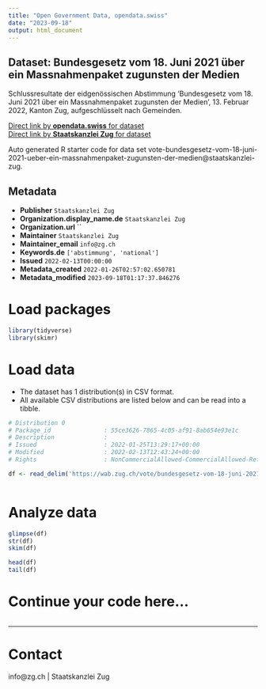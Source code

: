 ```yaml
---
title: "Open Government Data, opendata.swiss"
date: "2023-09-18"
output: html_document
---
```


## Dataset: Bundesgesetz vom 18. Juni 2021 über ein Massnahmenpaket zugunsten der Medien

Schlussresultate der eidgenössischen Abstimmung 'Bundesgesetz vom 18. Juni 2021 über ein Massnahmenpaket zugunsten der Medien', 13. Februar 2022, Kanton Zug, aufgeschlüsselt nach Gemeinden.

[Direct link by **opendata.swiss** for dataset](https://opendata.swiss/de/dataset/bundesgesetz-vom-18-juni-2021-uber-ein-massnahmenpaket-zugunsten-der-medien)<br>
[Direct link by **Staatskanzlei Zug** for dataset](https://wab.zug.ch/vote/bundesgesetz-vom-18-juni-2021-ueber-ein-massnahmenpaket-zugunsten-der-medien/data)

Auto generated R starter code for data set vote-bundesgesetz-vom-18-juni-2021-ueber-ein-massnahmenpaket-zugunsten-der-medien@staatskanzlei-zug.

## Metadata

- **Publisher** `Staatskanzlei Zug`
- **Organization.display_name.de** `Staatskanzlei Zug`
- **Organization.url** ``
- **Maintainer** `Staatskanzlei Zug`
- **Maintainer_email** `info@zg.ch`
- **Keywords.de** `['abstimmung', 'national']`
- **Issued** `2022-02-13T00:00:00`
- **Metadata_created** `2022-01-26T02:57:02.650781`
- **Metadata_modified** `2023-09-18T01:17:37.846276`


# Load packages

```r

library(tidyverse)
library(skimr)

```

# Load data

-   The dataset has 1 distribution(s) in CSV format.
-   All available CSV distributions are listed below and can be read into a tibble.

```r

# Distribution 0
# Package_id               : 55ce3626-7865-4c05-af91-8ab654e93e1c
# Description              : 
# Issued                   : 2022-01-25T13:29:17+00:00
# Modified                 : 2022-02-13T12:43:24+00:00
# Rights                   : NonCommercialAllowed-CommercialAllowed-ReferenceRequired

df <- read_delim('https://wab.zug.ch/vote/bundesgesetz-vom-18-juni-2021-ueber-ein-massnahmenpaket-zugunsten-der-medien/data-csv')



```

# Analyze data

```r

glimpse(df)
str(df)
skim(df)

head(df)
tail(df)

```

# Continue your code here...

```r

```

------------------------------------------------------------------------

# Contact

info@zg.ch | Staatskanzlei Zug
